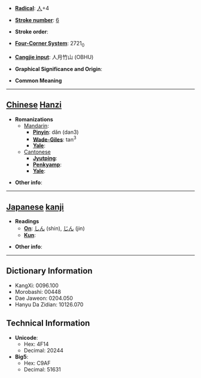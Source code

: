 * '''[[Wiktionary:Chinese radical index| Radical]]''': [[Wiktionary:Chinese radical index 人|人]]+4

* '''[[Wiktionary:Chinese total strokes index|Stroke number]]''': [[Wiktionary:Chinese total strokes index 6|6]]

* '''Stroke order''': 

* '''[[Wiktionary:Chinese four corner index|Four-Corner System]]''': 2721<sub>0</sub>

* '''[[Wiktionary:Chinese Cangjie index|Cangjie input]]''': 人月竹山 (OBHU)

* '''Graphical Significance and Origin''': 

* '''Common Meaning'''

----

== [[Chinese]] [[Hanzi]] ==

* '''Romanizations'''
** [[Mandarin]]:
*** '''[[Pinyin]]''': dǎn (dan3)
*** '''[[Wade-Giles]]''': tan<sup>3</sup>
*** '''[[Yale]]''': 
**[[Cantonese]]
***'''[[Jyutping]]''':
***'''[[Penkyamp]]''': 
***'''[[Yale]]''': 

* '''Other info''': 

----

== [[Japanese]] [[kanji]] ==

* '''Readings'''
** '''[[On]]''': [[しん]] (shin), [[じん]] (jin)
** '''[[Kun]]''': 

* '''Other info''':  

----

== Dictionary Information ==

* KangXi: 0096.100
* Morobashi: 00448
* Dae Jaweon: 0204.050
* Hanyu Da Zidian: 10126.070

== Technical Information ==

* '''Unicode''':
** Hex: 4F14
** Decimal: 20244
* '''Big5''':
** Hex: C9AF
** Decimal: 51631